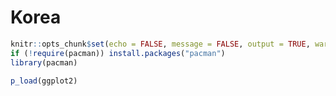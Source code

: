 # Korea

```r
knitr::opts_chunk$set(echo = FALSE, message = FALSE, output = TRUE, warning = FALSE)
if (!require(pacman)) install.packages("pacman")
library(pacman)

p_load(ggplot2)

```
